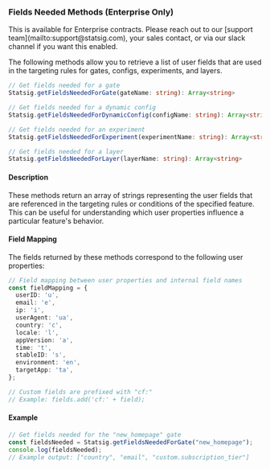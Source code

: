 ### Fields Needed Methods (Enterprise Only)

<Info>
This is available for Enterprise contracts. Please reach out to our [support team](mailto:support@statsig.com), your sales contact, or via our slack channel if you want this enabled.
</Info>

The following methods allow you to retrieve a list of user fields that are used in the targeting rules for gates, configs, experiments, and layers.

```typescript
// Get fields needed for a gate
Statsig.getFieldsNeededForGate(gateName: string): Array<string>

// Get fields needed for a dynamic config
Statsig.getFieldsNeededForDynamicConfig(configName: string): Array<string>

// Get fields needed for an experiment
Statsig.getFieldsNeededForExperiment(experimentName: string): Array<string>

// Get fields needed for a layer
Statsig.getFieldsNeededForLayer(layerName: string): Array<string>
```

#### Description

These methods return an array of strings representing the user fields that are referenced in the targeting rules or conditions of the specified feature. This can be useful for understanding which user properties influence a particular feature's behavior.

#### Field Mapping

The fields returned by these methods correspond to the following user properties:

```typescript
// Field mapping between user properties and internal field names
const fieldMapping = {
  userID: 'u',
  email: 'e',
  ip: 'i',
  userAgent: 'ua',
  country: 'c',
  locale: 'l',
  appVersion: 'a',
  time: 't',
  stableID: 's',
  environment: 'en',
  targetApp: 'ta',
};

// Custom fields are prefixed with "cf:"
// Example: fields.add('cf:' + field);
```

#### Example

```typescript
// Get fields needed for the "new_homepage" gate
const fieldsNeeded = Statsig.getFieldsNeededForGate("new_homepage");
console.log(fieldsNeeded); 
// Example output: ["country", "email", "custom.subscription_tier"]
```
